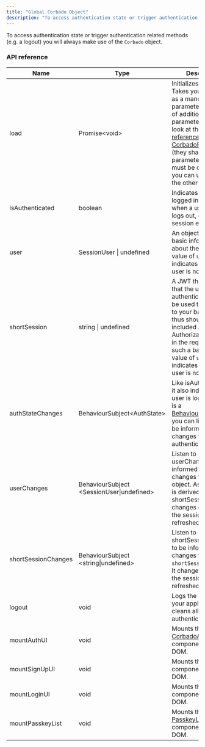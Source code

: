```yaml
---
title: "Global Corbado Object"
description: "To access authentication state or trigger authentication related methods (e.g. a logout) you will always make use of the Corbado object."
---
```


To access authentication state or trigger authentication related methods (e.g. a logout) you will always make use of the `Corbado` object.

### API reference

| Name                | Type                                       | Description                                                                                                                                                                                                                                                                                                                                                             |
| ------------------- | ------------------------------------------ | ----------------------------------------------------------------------------------------------------------------------------------------------------------------------------------------------------------------------------------------------------------------------------------------------------------------------------------------------------------------------- |
| load                | Promise\<void>                             | Initializes the SDK. Takes your `projectId` as a mandatory parameter. For a list of additional optional parameters take a look at the [API reference of CorbadoProvider](/frontend-integration/ui-components/corbadoprovider#api-reference) (they share the same parameters). `Load` must be called before you can use any of the other methods. |
| isAuthenticated     | boolean                                    | Indicates if the user is logged in. Changes when a user logs in, logs out, or when her session expires.                                                                                                                                                                                                                                                                 |
| user                | SessionUser \| undefined                   | An object that holds basic information about the user. A value of `undefined` indicates that the user is not logged in.                                                                                                                                                                                                                                                 |
| shortSession        | string \| undefined                        | A JWT that proves that the user is authenticated. It can be used to make calls to your backend and thus should be included as an Authorization Header in the requests to such a backend. A value of `undefined` indicates that the user is not logged in.                                                                                                               |
| authStateChanges    | BehaviourSubject\<AuthState>               | Like isAuthenticated, it also indicates if the user is logged in. As it is a [BehaviourSubject](https://www.learnrxjs.io/learn-rxjs/subjects/behaviorsubject), you can listen to it to be informed about changes to the user's authentication state.                                                                                                                    |
| userChanges         | BehaviourSubject \<SessionUser\|undefined> | Listen to userChanges to be informed about changes to the `user` object. As this object is derived from the shortSession, it changes every time the session is refreshed by the SDK.                                                                                                                                                                                    |
| shortSessionChanges | BehaviourSubject \<string\|undefined>      | Listen to shortSessionChanges to be informed about changes to the `shortSession` object. It changes every time the session is refreshed by the SDK.                                                                                                                                                                                                                     |
| logout              | void                                       | Logs the user out of your application and cleans all local authentication state.                                                                                                                                                                                                                                                                                        |
| mountAuthUI         | void                                       | Mounts the [CorbadoAuth](/frontend-integration/ui-components/corbadoauth) component to your DOM.                                                                                                                                                                                                                                             |
| mountSignUpUI       | void                                       | Mounts the [SignUp](/frontend-integration/ui-components/signup) component to your DOM.                                                                                                                                                                                                                                                       |
| mountLoginUI        | void                                       | Mounts the [Login](/frontend-integration/ui-components/login) component to your DOM.                                                                                                                                                                                                                                                         |
| mountPasskeyList    | void                                       | Mounts the [PasskeyList](/frontend-integration/ui-components/passkeylist) component to your DOM.                                                                                                                                                                                                                                             |
